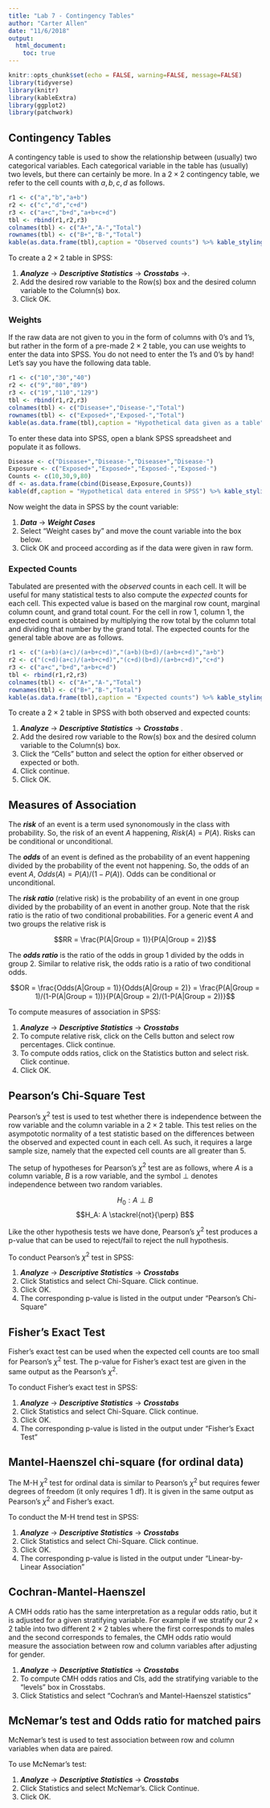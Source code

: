 ```yaml
---
title: "Lab 7 - Contingency Tables"
author: "Carter Allen"
date: "11/6/2018"
output: 
  html_document:
    toc: true
---
```


```r
knitr::opts_chunk$set(echo = FALSE, warning=FALSE, message=FALSE)
library(tidyverse)
library(knitr)
library(kableExtra)
library(ggplot2)
library(patchwork)
```

## Contingency Tables

A contingency table is used to show the relationship between (usually) two categorical variables. Each categorical variable in the table has (usually) two levels, but there can certainly be more. In a $2 \times 2$ contingency table, we refer to the cell counts with $a,b,c,d$ as follows.

```r
r1 <- c("a","b","a+b")
r2 <- c("c","d","c+d")
r3 <- c("a+c","b+d","a+b+c+d")
tbl <- rbind(r1,r2,r3)
colnames(tbl) <- c("A+","A-","Total")
rownames(tbl) <- c("B+","B-","Total")
kable(as.data.frame(tbl),caption = "Observed counts") %>% kable_styling()
```

To create a $2 \times 2$ table in SPSS:

1) ___Analyze___ $\rightarrow$ ___Descriptive Statistics___ $\rightarrow$ ___Crosstabs___ $\rightarrow$. 
2) Add the desired row variable to the Row(s) box and the desired column variable to the Column(s) box. 
3) Click OK. 

### Weights

If the raw data are not given to you in the form of columns with 0's and 1's, but rather in the form of a pre-made $2 \times 2$ table, you can use weights to enter the data into SPSS. You do not need to enter the 1's and 0's by hand! Let's say you have the following data table. 

```r
r1 <- c("10","30","40")
r2 <- c("9","80","89")
r3 <- c("19","110","129")
tbl <- rbind(r1,r2,r3)
colnames(tbl) <- c("Disease+","Disease-","Total")
rownames(tbl) <- c("Exposed+","Exposed-","Total")
kable(as.data.frame(tbl),caption = "Hypothetical data given as a table") %>% kable_styling()
```

To enter these data into SPSS, open a blank SPSS spreadsheet and populate it as follows. 

```r
Disease <- c("Disease+","Disease-","Disease+","Disease-")
Exposure <- c("Exposed+","Exposed+","Exposed-","Exposed-")
Counts <- c(10,30,9,80)
df <- as.data.frame(cbind(Disease,Exposure,Counts))
kable(df,caption = "Hypothetical data entered in SPSS") %>% kable_styling()
```

Now weight the data in SPSS by the count variable:

1) ___Data___ $\rightarrow$ ___Weight Cases___
2) Select "Weight cases by" and move the count variable into the box below.
3) Click OK and proceed according as if the data were given in raw form. 

### Expected Counts

Tabulated are presented with the _observed_ counts in each cell. It will be useful for many statistical tests to also compute the _expected_ counts for each cell. This expected value is based on the marginal row count, marginal column count, and grand total count. For the cell in row 1, column 1, the expected count is obtained by multiplying the row total by the column total and dividing that number by the grand total. The expected counts for the general table above are as follows. 

```r
r1 <- c("(a+b)(a+c)/(a+b+c+d)","(a+b)(b+d)/(a+b+c+d)","a+b")
r2 <- c("(c+d)(a+c)/(a+b+c+d)","(c+d)(b+d)/(a+b+c+d)","c+d")
r3 <- c("a+c","b+d","a+b+c+d")
tbl <- rbind(r1,r2,r3)
colnames(tbl) <- c("A+","A-","Total")
rownames(tbl) <- c("B+","B-","Total")
kable(as.data.frame(tbl),caption = "Expected counts") %>% kable_styling()
```

To create a $2 \times 2$ table in SPSS with both observed and expected counts:

1) ___Analyze___ $\rightarrow$ ___Descriptive Statistics___ $\rightarrow$ ___Crosstabs___ .
2) Add the desired row variable to the Row(s) box and the desired column variable to the Column(s) box. 
3) Click the "Cells" button and select the option for either observed or expected or both.  
4) Click continue.
5) Click OK. 

## Measures of Association

The ___risk___ of an event is a term used synonomously in the class with probability. So, the risk of an event $A$ happening, $Risk(A) = P(A)$. Risks can be conditional or unconditional. 

The ___odds___ of an event is defined as the probability of an event happening divided by the probability of the event not happening. So, the odds of an event $A$, $Odds(A) = P(A)/(1-P(A))$. Odds can be conditional or unconditional. 

The ___risk ratio___ (relative risk) is the probability of an event in one group divided by the probability of an event in another group. Note that the risk ratio is the ratio of two conditional probabilities. For a generic event $A$ and two groups the relative risk is 

$$RR = \frac{P(A|Group = 1)}{P(A|Group = 2)}$$

The ___odds ratio___ is the ratio of the odds in group 1 divided by the odds in group 2. Similar to relative risk, the odds ratio is a ratio of two conditional odds. 

$$OR = \frac{Odds(A|Group = 1)}{Odds(A|Group = 2)} = \frac{P(A|Group = 1)/(1-P(A|Group = 1))}{P(A|Group = 2)/(1-P(A|Group = 2))}$$

To compute measures of association in SPSS:

1) ___Analyze___ $\rightarrow$ ___Descriptive Statistics___ $\rightarrow$ ___Crosstabs___
2) To compute relative risk, click on the Cells button and select row percentages. Click continue.
3) To compute odds ratios, click on the Statistics button and select risk. Click continue.
4) Click OK. 

## Pearson's Chi-Square Test

Pearson's $\chi^2$ test is used to test whether there is independence between the row variable and the column variable in a $2 \times 2$ table. This test relies on the asympototic normality of a test statistic based on the differences between the observed and expected count in each cell. As such, it requires a large sample size, namely that the expected cell counts are all greater than 5. 

The setup of hypotheses for Pearson's $\chi^2$ test are as follows, where $A$ is a column variable, $B$ is a row variable, and the symbol $\perp$ denotes independence between two random variables. 

$$H_0: A \perp B$$
$$H_A: A \stackrel{not}{\perp} B$$

Like the other hypothesis tests we have done, Pearson's $\chi^2$ test produces a p-value that can be used to reject/fail to reject the null hypothesis. 

To conduct Pearson's $\chi^2$ test in SPSS: 

1) ___Analyze___ $\rightarrow$ ___Descriptive Statistics___ $\rightarrow$ ___Crosstabs___
2) Click Statistics and select Chi-Square. Click continue.
3) Click OK. 
4) The corresponding p-value is listed in the output under "Pearson's Chi-Square"

## Fisher's Exact Test

Fisher's exact test can be used when the expected cell counts are too small for Pearson's $\chi^2$ test. The p-value for Fisher's exact test are given in the same output as the Pearson's $\chi^2$.

To conduct Fisher's exact test in SPSS: 

1) ___Analyze___ $\rightarrow$ ___Descriptive Statistics___ $\rightarrow$ ___Crosstabs___
2) Click Statistics and select Chi-Square. Click continue.
3) Click OK. 
4) The corresponding p-value is listed in the output under "Fisher's Exact Test"

## Mantel-Haenszel chi-square (for ordinal data)

The M-H $\chi^2$ test for ordinal data is similar to Pearson's $\chi^2$ but requires fewer degrees of freedom (it only requires 1 df). It is given in the same output as Pearson's $\chi^2$ and Fisher's exact. 

To conduct the M-H trend test in SPSS: 

1) ___Analyze___ $\rightarrow$ ___Descriptive Statistics___ $\rightarrow$ ___Crosstabs___
2) Click Statistics and select Chi-Square. Click continue.
3) Click OK. 
4) The corresponding p-value is listed in the output under "Linear-by-Linear Association"

## Cochran-Mantel-Haenszel

A CMH odds ratio has the same interpretation as a regular odds ratio, but it is adjusted for a given stratifying variable. For example if we stratify our $2 \times 2$ table into two different $2 \times 2$ tables where the first corresponds to males and the second corresponds to females, the CMH odds ratio would measure the association between row and column variables after adjusting for gender. 

1) ___Analyze___ $\rightarrow$ ___Descriptive Statistics___ $\rightarrow$ ___Crosstabs___
2) To compute CMH odds ratios and CIs, add the stratifying variable to the "levels" box in Crosstabs.
3) Click Statistics and select "Cochran's and Mantel-Haenszel statistics"

## McNemar’s test and Odds ratio for matched pairs

McNemar's test is used to test association between row and column variables when data are paired. 

To use McNemar's test:

1) ___Analyze___ $\rightarrow$ ___Descriptive Statistics___ $\rightarrow$ ___Crosstabs___
2) Click Statistics and select McNemar's. Click Continue.
3) Click OK.